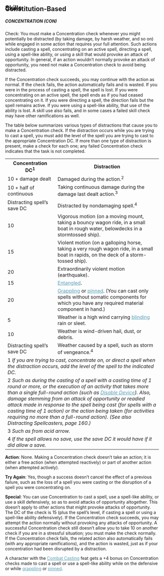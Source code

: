 
<h2>Skills</h2>

<h2 style="margin-top: -40px; margin-bottom: 0px"><span class="subtitle">Constitution-Based</span>
</h2>
<h5>CONCENTRATION (CON)</h5>
<p class="initial">Check: You must make a Concentration check
whenever you might potentially be distracted (by taking damage, by
harsh weather, and so on) while engaged in some action that requires
your full attention. Such actions include casting a spell,
concentrating on an active spell, directing a spell, using a spell-like
ability, or using a skill that would provoke an attack of opportunity.
In general, if an action wouldn&#8217;t normally provoke an attack of
opportunity, you need not make a Concentration check to avoid being
distracted.</p>
<p>If the Concentration check succeeds, you may continue with the
action as normal. If the check fails, the action automatically fails
and is wasted. If you were in the process of casting a spell, the spell
is lost. If you were concentrating on an active spell, the spell ends
as if you had ceased concentrating on it. If you were directing a
spell, the direction fails but the spell remains active. If you were
using a spell-like ability, that use of the ability is lost. A skill
use also fails, and in some cases a failed skill check may have other
ramifications as well.</p>
<p>The table below summarizes various types of distractions that
cause you to make a Concentration check. If the distraction occurs
while you are trying to cast a spell, you must add the level of the
spell you are trying to cast to the appropriate Concentration DC. If
more than one type of distraction is present, make a check for each
one; any failed Concentration check indicates that the task is not
completed.</p>
<table border="0" cellpadding="1" cellspacing="0">
<tbody>
<tr>
<th>Concentration DC<sup>1</sup></th>
<th>Distraction</th>
</tr>
<tr class="odd-row">
<td>10 + damage dealt</td>
<td>Damaged during the action.<sup>2</sup></td>
</tr>
<tr>
<td>10 + half of continuous</td>
<td>Taking continuous damage during the damage last dealt
action.<sup>3</sup></td>
</tr>
<tr class="odd-row">
<td>Distracting spell&#8217;s save DC</td>
<td>Distracted by nondamaging spell.<sup>4</sup></td>
</tr>
<tr>
<td>10</td>
<td>Vigorous motion (on a moving mount, taking a bouncy
wagon ride, in a small boat in rough water, belowdecks in a stormtossed
ship).</td>
</tr>
<tr class="odd-row">
<td>15</td>
<td>Violent motion (on a galloping horse, taking a very
rough wagon ride, in a small boat in rapids, on the deck of a
storm-tossed ship).</td>
</tr>
<tr>
<td>20</td>
<td>Extraordinarily violent motion (earthquake).</td>
</tr>
<tr class="odd-row">
<td>15</td>
<td><a href="abilitiesAndConditions.html#entangled"
style="color: rgb(87, 158, 182);">Entangled</a>.</td>
</tr>
<tr>
<td>20</td>
<td><a href="abilitiesAndConditions.html#grappling"
style="color: rgb(87, 158, 182);">Grappling</a> or <a
href="abilitiesAndConditions.html#pinned"
style="color: rgb(87, 158, 182);">pinned</a>. (You can cast only
spells without somatic components for which you have any required
material component in hand.)</td>
</tr>
<tr class="odd-row">
<td>5</td>
<td>Weather is a high wind carrying <a
href="abilitiesAndConditions.html#blinded"
style="color: rgb(87, 158, 182);">blinding</a> rain or sleet.</td>
</tr>
<tr>
<td>10</td>
<td>Weather is wind-driven hail, dust, or debris.</td>
</tr>
<tr class="odd-row">
<td>Distracting spell&#8217;s save DC</td>
<td>Weather caused by a spell, such as storm of vengeance.<sup>4</sup></td>
</tr>
<tr>
<td colspan="2">1 <i>If you are trying to cast,
concentrate on, or direct a spell when the distraction occurs, add the
level of the spell to the indicated DC.</i></td>
</tr>
<tr>
<td colspan="2">2 <i>Such as during the casting of a spell
with a casting time of 1 round or more, or the execution of an activity
that takes more than a single full-round action (such as <a
href="skillsAll.html#disable-device" style="color: rgb(87, 158, 182);">Disable
Device</a>). Also, damage stemming from an attack of opportunity or
readied attack made in response to the spell being cast (for spells
with a casting time of 1 action) or the action being taken (for
activities requiring no more than a full-round action). (See also
Distracting Spellcasters, page 160.)</i></td>
</tr>
<tr>
<td colspan="2">3 <i>Such as from acid arrow.</i></td>
</tr>
<tr>
<td colspan="2">4 <i>If the spell allows no save, use the
save DC it would have if it did allow a save.</i></td>
</tr>
</tbody>
</table>
<p><b>Action</b>: None. Making a Concentration check doesn&#8217;t take
an action; it is either a free action (when attempted reactively) or
part of another action (when attempted actively).</p>
<p><b>Try Again</b>: Yes, though a success doesn&#8217;t cancel the
effect of a previous failure, such as the loss of a spell you were
casting or the disruption of a spell you were concentrating on.</p>
<p><b>Special</b>: You can use Concentration to cast a spell, use
a spell-like ability, or use a skill defensively, so as to avoid
attacks of opportunity altogether. This doesn&#8217;t apply to other actions
that might provoke attacks of opportunity. The DC of the check is 15
(plus the spell&#8217;s level, if casting a spell or using a spell-like
ability defensively). If the Concentration check succeeds, you may
attempt the action normally without provoking any attacks of
opportunity. A successful Concentration check still doesn&#8217;t allow you
to take 10 on another check if you are in a stressful situation; you
must make the check normally. If the Concentration check fails, the
related action also automatically fails (with any appropriate
ramifications), and the action is wasted, just as if your concentration
had been disrupted by a distraction. </p>
<p>A character with the <a href="featsAll.html#combat-casting"
style="color: rgb(87, 158, 182);">Combat Casting</a> feat gets a +4
bonus on Concentration checks made to cast a spell or use a spell-like
ability while on the defensive or while <a
href="abilitiesAndConditions.html#grappling"
style="color: rgb(87, 158, 182);">grappling</a> or <a
href="abilitiesAndConditions.html#pinned"
style="color: rgb(87, 158, 182);">pinned</a>.</p>



